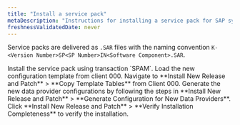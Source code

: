 ```yaml
---
title: "Install a service pack"
metaDescription: "Instructions for installing a service pack for SAP systems."
freshnessValidatedDate: never
---
```


Service packs are delivered as `.SAR` files with the naming convention `K-<Version Number>SP<SP Number>IN<Software Component>.SAR`.

<Steps>
  <Step>
    Install the service pack using transaction `SPAM`.
  </Step>
  <Step>
    Load the new configuration template from client 000.
  </Step>
  <Step>
    Navigate to **Install New Release and Patch** > **Copy Template Tables** from Client 000.
  </Step>
  <Step>
    Generate the new data provider configurations by following the steps in **Install New Release and Patch** > **Generate Configuration for New Data Providers**.
  </Step>
  <Step>
    Click **Install New Release and Patch** > **Verify Installation Completeness** to verify the installation.
  </Step>
</Steps>